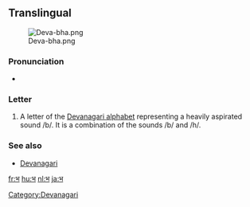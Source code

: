 {{also|म}}
==Translingual==
[[File:Deva-bha.png|thumb]]

===Pronunciation===
* {{IPA|/bʱə/|lang=mul}}

===Letter===
{{mul-deva|bha}}

# A letter of the [[Devanagari alphabet]] representing a heavily aspirated sound /b/.  It is a combination of the sounds /b/ and /h/.

===See also===
* [[w:Devanagari|Devanagari]]

[[Category:Devanagari]]

[[fr:भ]]
[[hu:भ]]
[[nl:भ]]
[[ja:भ]]